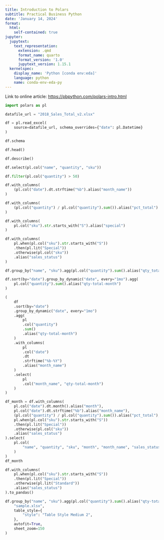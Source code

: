 ```yaml
---
title: Introduction to Polars
subtitle: Practical Business Python
date: 'January 14, 2024'
format:
  html:
    self-contained: true
jupyter:
  jupytext:
    text_representation:
      extension: .qmd
      format_name: quarto
      format_version: '1.0'
      jupytext_version: 1.15.1
  kernelspec:
    display_name: 'Python [conda env:eda]'
    language: python
    name: conda-env-eda-py
---
```


Link to online article: <https://pbpython.com/polars-intro.html>

```python
import polars as pl
```

```python
datafile_url = "2018_Sales_Total_v2.xlsx"
```

```python
df = pl.read_excel(
    source=datafile_url, schema_overrides={"date": pl.Datetime}
)
```

```python
df.schema
```

```python
df.head()
```

```python
df.describe()
```

```python
df.select(pl.col("name", "quantity", "sku"))
```

```python
df.filter(pl.col("quantity") > 50)
```

```python
df.with_columns(
    (pl.col("date").dt.strftime("%b").alias("month_name"))
)
```

```python
df.with_columns(
    (pl.col("quantity") / pl.col("quantity").sum()).alias("pct_total")
)
```

```python
df.with_columns(
    pl.col("sku").str.starts_with("S").alias("special")
)
```

```python
df.with_columns(
    pl.when(pl.col("sku").str.starts_with("S"))
    .then(pl.lit("Special"))
    .otherwise(pl.col("sku"))
    .alias("sales_status")
)
```

```python
df.group_by("name", "sku").agg(pl.col("quantity").sum().alias("qty_total"))
```

```python
df.sort(by="date").group_by_dynamic("date", every="1mo").agg(
    pl.col("quantity").sum().alias("qty-total-month")
)
```

```python
(
    df
    .sort(by="date")
    .group_by_dynamic("date", every="1mo")
    .agg(
        pl
        .col("quantity")
        .sum()
        .alias("qty-total-month")
    )
    .with_columns(
        pl
        .col("date")
        .dt
        .strftime("%b-%Y")
        .alias("month_name")
    )
    .select(
        pl
        .col("month_name", "qty-total-month")
    )
)
```

```python
df_month = df.with_columns(
    pl.col("date").dt.month().alias("month"),
    pl.col("date").dt.strftime("%b").alias("month_name"),
    (pl.col("quantity") / pl.col("quantity").sum()).alias("pct_total"),
    pl.when(pl.col("sku").str.starts_with("S"))
    .then(pl.lit("Special"))
    .otherwise(pl.col("sku"))
    .alias("sales_status")
).select(
    pl.col(
        "name", "quantity", "sku", "month", "month_name", "sales_status", "pct_total"
    )
)
df_month
```

```python
df.with_columns(
    pl.when(pl.col("sku").str.starts_with("S"))
    .then(pl.lit("Special"))
    .otherwise(pl.lit("Standard"))
    .alias("sales_status")
).to_pandas()
```

```python
df.group_by("name", "sku").agg(pl.col("quantity").sum().alias("qty-total")).write_excel(
    "sample.xlsx",
    table_style={
        "style": "Table Style Medium 2",
    },
    autofit=True,
    sheet_zoom=150
)
```
